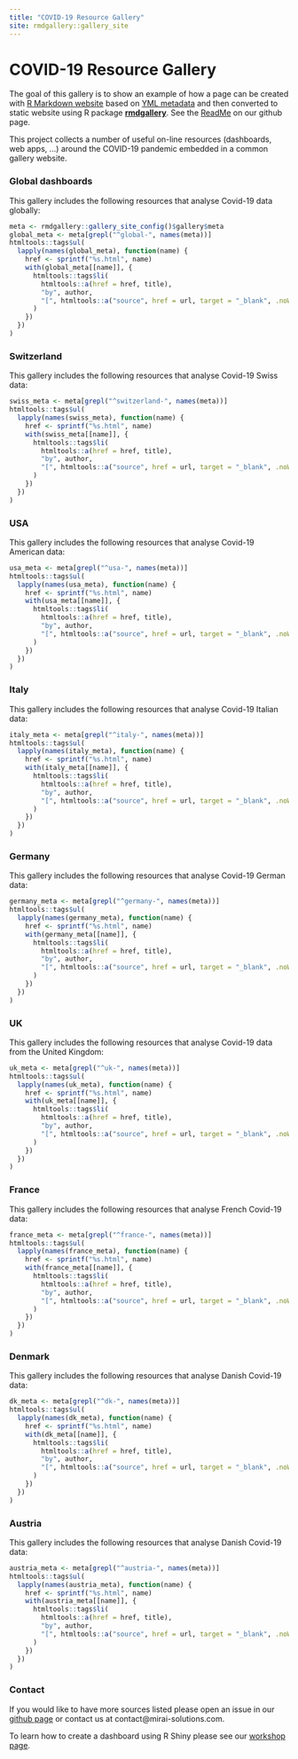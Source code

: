 ```yaml
---
title: "COVID-19 Resource Gallery"
site: rmdgallery::gallery_site
---
```


<h1>COVID-19 Resource Gallery</h1>

The goal of this gallery is to show an example of how a page can be created with [R Markdown website](https://bookdown.org/yihui/rmarkdown/rmarkdown-site.html) based on [YML metadata](meta/resources.yml) and then converted to static website using R package [**rmdgallery**](https://riccardoporreca.github.io/rmdgallery). See the [ReadMe](https://github.com/miraisolutions/covid-19-gallery) on our github page.

This project collects a number of useful on-line resources (dashboards, web apps, ...) around the COVID-19 pandemic embedded in a common gallery website.


### Global dashboards

This gallery includes the following resources that analyse Covid-19 data globally:

```r
meta <- rmdgallery::gallery_site_config()$gallery$meta
global_meta <- meta[grepl("^global-", names(meta))]
htmltools::tags$ul(
  lapply(names(global_meta), function(name) {
    href <- sprintf("%s.html", name)
    with(global_meta[[name]], {
      htmltools::tags$li(
        htmltools::a(href = href, title),
        "by", author, 
        "[", htmltools::a("source", href = url, target = "_blank", .noWS = "outside"), "]"
      )
    })
  })
)
```

### Switzerland

This gallery includes the following resources that analyse Covid-19 Swiss data:


```r
swiss_meta <- meta[grepl("^switzerland-", names(meta))]
htmltools::tags$ul(
  lapply(names(swiss_meta), function(name) {
    href <- sprintf("%s.html", name)
    with(swiss_meta[[name]], {
      htmltools::tags$li(
        htmltools::a(href = href, title),
        "by", author, 
        "[", htmltools::a("source", href = url, target = "_blank", .noWS = "outside"), "]"
      )
    })
  })
)
```

### USA

This gallery includes the following resources that analyse Covid-19 American data:


```r
usa_meta <- meta[grepl("^usa-", names(meta))]
htmltools::tags$ul(
  lapply(names(usa_meta), function(name) {
    href <- sprintf("%s.html", name)
    with(usa_meta[[name]], {
      htmltools::tags$li(
        htmltools::a(href = href, title),
        "by", author, 
        "[", htmltools::a("source", href = url, target = "_blank", .noWS = "outside"), "]"
      )
    })
  })
)
```

### Italy

This gallery includes the following resources that analyse Covid-19 Italian data:


```r
italy_meta <- meta[grepl("^italy-", names(meta))]
htmltools::tags$ul(
  lapply(names(italy_meta), function(name) {
    href <- sprintf("%s.html", name)
    with(italy_meta[[name]], {
      htmltools::tags$li(
        htmltools::a(href = href, title),
        "by", author, 
        "[", htmltools::a("source", href = url, target = "_blank", .noWS = "outside"), "]"
      )
    })
  })
)
```

### Germany

This gallery includes the following resources that analyse Covid-19 German data:


```r
germany_meta <- meta[grepl("^germany-", names(meta))]
htmltools::tags$ul(
  lapply(names(germany_meta), function(name) {
    href <- sprintf("%s.html", name)
    with(germany_meta[[name]], {
      htmltools::tags$li(
        htmltools::a(href = href, title),
        "by", author, 
        "[", htmltools::a("source", href = url, target = "_blank", .noWS = "outside"), "]"
      )
    })
  })
)
```

### UK

This gallery includes the following resources that analyse Covid-19 data from the United Kingdom:


```r
uk_meta <- meta[grepl("^uk-", names(meta))]
htmltools::tags$ul(
  lapply(names(uk_meta), function(name) {
    href <- sprintf("%s.html", name)
    with(uk_meta[[name]], {
      htmltools::tags$li(
        htmltools::a(href = href, title),
        "by", author, 
        "[", htmltools::a("source", href = url, target = "_blank", .noWS = "outside"), "]"
      )
    })
  })
)
```

### France

This gallery includes the following resources that analyse French Covid-19 data:


```r
france_meta <- meta[grepl("^france-", names(meta))]
htmltools::tags$ul(
  lapply(names(france_meta), function(name) {
    href <- sprintf("%s.html", name)
    with(france_meta[[name]], {
      htmltools::tags$li(
        htmltools::a(href = href, title),
        "by", author, 
        "[", htmltools::a("source", href = url, target = "_blank", .noWS = "outside"), "]"
      )
    })
  })
)
```

### Denmark

This gallery includes the following resources that analyse Danish Covid-19 data:


```r
dk_meta <- meta[grepl("^dk-", names(meta))]
htmltools::tags$ul(
  lapply(names(dk_meta), function(name) {
    href <- sprintf("%s.html", name)
    with(dk_meta[[name]], {
      htmltools::tags$li(
        htmltools::a(href = href, title),
        "by", author, 
        "[", htmltools::a("source", href = url, target = "_blank", .noWS = "outside"), "]"
      )
    })
  })
)
```

### Austria

This gallery includes the following resources that analyse Danish Covid-19 data:


```r
austria_meta <- meta[grepl("^austria-", names(meta))]
htmltools::tags$ul(
  lapply(names(austria_meta), function(name) {
    href <- sprintf("%s.html", name)
    with(austria_meta[[name]], {
      htmltools::tags$li(
        htmltools::a(href = href, title),
        "by", author, 
        "[", htmltools::a("source", href = url, target = "_blank", .noWS = "outside"), "]"
      )
    })
  })
)
```

### Contact

If you would like to have more sources listed please open an issue in our [github page](https://github.com/miraisolutions/covid-19-gallery/issues) or contact us at contact@mirai-solutions.com.

To learn how to create a dashboard using R Shiny please see our [workshop page](https://mirai-solutions.ch/services/workshops/). 

